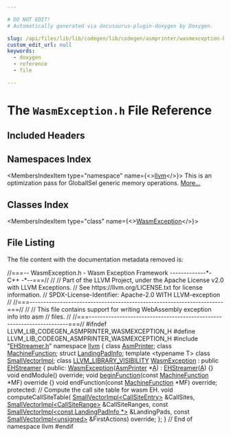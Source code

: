 ```yaml
---

# DO NOT EDIT!
# Automatically generated via docusaurus-plugin-doxygen by Doxygen.

slug: /api/files/lib/lib/codegen/lib/codegen/asmprinter/wasmexception-h
custom_edit_url: null
keywords:
  - doxygen
  - reference
  - file

---
```





# The `WasmException.h` File Reference

<DoxygenPage pluginConfig={pluginConfig}>



## Included Headers

<IncludesList>
<IncludesListItem
  filePath="EHStreamer.h"
  permalink="/docs/api/files/lib/lib/codegen/lib/codegen/asmprinter/ehstreamer-h"
  isLocal="true" />
</IncludesList>

## Namespaces Index

<MembersIndex>

<MembersIndexItem
  type="namespace"
  name={<><a href="/docs/api/namespaces/llvm">llvm</a></>}>
This is an optimization pass for GlobalISel generic memory operations. <a href="/docs/api/namespaces/llvm/#details">More...</a>
</MembersIndexItem>

</MembersIndex>

## Classes Index

<MembersIndex>

<MembersIndexItem
  type="class"
  name={<><a href="/docs/api/classes/llvm/wasmexception">WasmException</a></>}>
</MembersIndexItem>

</MembersIndex>


## File Listing

The file content with the documentation metadata removed is:

<ProgramListing>

<Link id="l00001" /><CodeLine lineNumber="1"><span class="doxyHighlightComment">//===-- WasmException.h - Wasm Exception Framework -------------&#42;- C++ -&#42;--===//</span></CodeLine>
<Link id="l00002" /><CodeLine lineNumber="2"><span class="doxyHighlightComment">//</span></CodeLine>
<Link id="l00003" /><CodeLine lineNumber="3"><span class="doxyHighlightComment">// Part of the LLVM Project, under the Apache License v2.0 with LLVM Exceptions.</span></CodeLine>
<Link id="l00004" /><CodeLine lineNumber="4"><span class="doxyHighlightComment">// See https://llvm.org/LICENSE.txt for license information.</span></CodeLine>
<Link id="l00005" /><CodeLine lineNumber="5"><span class="doxyHighlightComment">// SPDX-License-Identifier: Apache-2.0 WITH LLVM-exception</span></CodeLine>
<Link id="l00006" /><CodeLine lineNumber="6"><span class="doxyHighlightComment">//</span></CodeLine>
<Link id="l00007" /><CodeLine lineNumber="7"><span class="doxyHighlightComment">//===----------------------------------------------------------------------===//</span></CodeLine>
<Link id="l00008" /><CodeLine lineNumber="8"><span class="doxyHighlightComment">//</span></CodeLine>
<Link id="l00009" /><CodeLine lineNumber="9"><span class="doxyHighlightComment">// This file contains support for writing WebAssembly exception info into asm</span></CodeLine>
<Link id="l00010" /><CodeLine lineNumber="10"><span class="doxyHighlightComment">// files.</span></CodeLine>
<Link id="l00011" /><CodeLine lineNumber="11"><span class="doxyHighlightComment">//</span></CodeLine>
<Link id="l00012" /><CodeLine lineNumber="12"><span class="doxyHighlightComment">//===----------------------------------------------------------------------===//</span></CodeLine>
<Link id="l00013" /><CodeLine lineNumber="13"></CodeLine>
<Link id="l00014" /><CodeLine lineNumber="14"><span class="doxyHighlightPreprocessor">#ifndef LLVM&#95;LIB&#95;CODEGEN&#95;ASMPRINTER&#95;WASMEXCEPTION&#95;H</span></CodeLine>
<Link id="l00015" /><CodeLine lineNumber="15"><span class="doxyHighlightPreprocessor">#define LLVM&#95;LIB&#95;CODEGEN&#95;ASMPRINTER&#95;WASMEXCEPTION&#95;H</span></CodeLine>
<Link id="l00016" /><CodeLine lineNumber="16"></CodeLine>
<Link id="l00017" /><CodeLine lineNumber="17"><span class="doxyHighlightPreprocessor">#include &quot;<a href="/docs/api/files/lib/lib/codegen/lib/codegen/asmprinter/ehstreamer-h">EHStreamer.h</a>&quot;</span></CodeLine>
<Link id="l00018" /><CodeLine lineNumber="18"></CodeLine>
<Link id="l00019" /><CodeLine lineNumber="19"><span class="doxyHighlightKeyword">namespace </span><span class="doxyHighlight"><a href="/docs/api/namespaces/llvm">llvm</a> &#123;</span></CodeLine>
<Link id="l00020" /><CodeLine lineNumber="20"><span class="doxyHighlightKeyword">class </span><span class="doxyHighlight"><a href="/docs/api/classes/llvm/asmprinter">AsmPrinter</a>;</span></CodeLine>
<Link id="l00021" /><CodeLine lineNumber="21"><span class="doxyHighlightKeyword">class </span><span class="doxyHighlight"><a href="/docs/api/classes/llvm/machinefunction">MachineFunction</a>;</span></CodeLine>
<Link id="l00022" /><CodeLine lineNumber="22"><span class="doxyHighlightKeyword">struct </span><span class="doxyHighlight"><a href="/docs/api/structs/llvm/landingpadinfo">LandingPadInfo</a>;</span></CodeLine>
<Link id="l00023" /><CodeLine lineNumber="23"><span class="doxyHighlightKeyword">template</span><span class="doxyHighlight"> &lt;</span><span class="doxyHighlightKeyword">typename</span><span class="doxyHighlight"> T&gt; </span><span class="doxyHighlightKeyword">class </span><span class="doxyHighlight"><a href="/docs/api/classes/llvm/smallvectorimpl">SmallVectorImpl</a>;</span></CodeLine>
<Link id="l00024" /><CodeLine lineNumber="24"></CodeLine>
<Link id="l00025" /><CodeLine lineNumber="25" lineLink="/docs/api/classes/llvm/wasmexception"><span class="doxyHighlightKeyword">class </span><span class="doxyHighlight"><a href="/docs/api/files/include/include/llvm/include/llvm/support/compiler-h/#a662e21bcce5c9c71b6cc511fa04f900f">LLVM&#95;LIBRARY&#95;VISIBILITY</a> <a href="/docs/api/classes/llvm/wasmexception/#aef95e7cb1b029601fa05185d266b0474">WasmException</a> : </span><span class="doxyHighlightKeyword">public</span><span class="doxyHighlight"> <a href="/docs/api/classes/llvm/ehstreamer/#ae951249a56bafbb7b57c4f571f9b4a3a">EHStreamer</a> &#123;</span></CodeLine>
<Link id="l00026" /><CodeLine lineNumber="26"><span class="doxyHighlightKeyword">public</span><span class="doxyHighlight">:</span></CodeLine>
<Link id="l00027" /><CodeLine lineNumber="27" lineLink="/docs/api/classes/llvm/wasmexception/#aef95e7cb1b029601fa05185d266b0474"><span class="doxyHighlight">  <a href="/docs/api/classes/llvm/wasmexception/#aef95e7cb1b029601fa05185d266b0474">WasmException</a>(<a href="/docs/api/classes/llvm/asmprinter">AsmPrinter</a> &#42;<a href="/docs/api/files/lib/lib/ir/builtingcs-cpp/#a2e38c85003a042421cde1647632d0b72">A</a>) : <a href="/docs/api/classes/llvm/ehstreamer/#ae951249a56bafbb7b57c4f571f9b4a3a">EHStreamer</a>(<a href="/docs/api/files/lib/lib/ir/builtingcs-cpp/#a2e38c85003a042421cde1647632d0b72">A</a>) &#123;&#125;</span></CodeLine>
<Link id="l00028" /><CodeLine lineNumber="28"></CodeLine>
<Link id="l00029" /><CodeLine lineNumber="29"><span class="doxyHighlight">  </span><span class="doxyHighlightKeywordType">void</span><span class="doxyHighlight"> endModule() </span><span class="doxyHighlightKeyword">override</span><span class="doxyHighlight">;</span></CodeLine>
<Link id="l00030" /><CodeLine lineNumber="30" lineLink="/docs/api/classes/llvm/wasmexception/#af41f93281694a77b5a9ed1f0e36a2cb3"><span class="doxyHighlight">  </span><span class="doxyHighlightKeywordType">void</span><span class="doxyHighlight"> <a href="/docs/api/classes/llvm/wasmexception/#af41f93281694a77b5a9ed1f0e36a2cb3">beginFunction</a>(</span><span class="doxyHighlightKeyword">const</span><span class="doxyHighlight"> <a href="/docs/api/classes/llvm/machinefunction">MachineFunction</a> &#42;MF)</span><span class="doxyHighlightKeyword"> override </span><span class="doxyHighlight">&#123;&#125;</span></CodeLine>
<Link id="l00031" /><CodeLine lineNumber="31"><span class="doxyHighlight">  </span><span class="doxyHighlightKeywordType">void</span><span class="doxyHighlight"> endFunction(</span><span class="doxyHighlightKeyword">const</span><span class="doxyHighlight"> <a href="/docs/api/classes/llvm/machinefunction">MachineFunction</a> &#42;MF) </span><span class="doxyHighlightKeyword">override</span><span class="doxyHighlight">;</span></CodeLine>
<Link id="l00032" /><CodeLine lineNumber="32"></CodeLine>
<Link id="l00033" /><CodeLine lineNumber="33"><span class="doxyHighlightKeyword">protected</span><span class="doxyHighlight">:</span></CodeLine>
<Link id="l00034" /><CodeLine lineNumber="34"><span class="doxyHighlight">  </span><span class="doxyHighlightComment">// Compute the call site table for wasm EH.</span></CodeLine>
<Link id="l00035" /><CodeLine lineNumber="35"><span class="doxyHighlight">  </span><span class="doxyHighlightKeywordType">void</span><span class="doxyHighlight"> computeCallSiteTable(</span></CodeLine>
<Link id="l00036" /><CodeLine lineNumber="36"><span class="doxyHighlight">      <a href="/docs/api/classes/llvm/smallvectorimpl">SmallVectorImpl&lt;CallSiteEntry&gt;</a> &amp;CallSites,</span></CodeLine>
<Link id="l00037" /><CodeLine lineNumber="37"><span class="doxyHighlight">      <a href="/docs/api/classes/llvm/smallvectorimpl">SmallVectorImpl&lt;CallSiteRange&gt;</a> &amp;CallSiteRanges,</span></CodeLine>
<Link id="l00038" /><CodeLine lineNumber="38"><span class="doxyHighlight">      </span><span class="doxyHighlightKeyword">const</span><span class="doxyHighlight"> <a href="/docs/api/classes/llvm/smallvectorimpl">SmallVectorImpl&lt;const LandingPadInfo &#42;&gt;</a> &amp;LandingPads,</span></CodeLine>
<Link id="l00039" /><CodeLine lineNumber="39"><span class="doxyHighlight">      </span><span class="doxyHighlightKeyword">const</span><span class="doxyHighlight"> <a href="/docs/api/classes/llvm/smallvectorimpl">SmallVectorImpl&lt;unsigned&gt;</a> &amp;FirstActions) </span><span class="doxyHighlightKeyword">override</span><span class="doxyHighlight">;</span></CodeLine>
<Link id="l00040" /><CodeLine lineNumber="40"><span class="doxyHighlight">&#125;;</span></CodeLine>
<Link id="l00041" /><CodeLine lineNumber="41"></CodeLine>
<Link id="l00042" /><CodeLine lineNumber="42"><span class="doxyHighlight">&#125; </span><span class="doxyHighlightComment">// End of namespace llvm</span></CodeLine>
<Link id="l00043" /><CodeLine lineNumber="43"></CodeLine>
<Link id="l00044" /><CodeLine lineNumber="44"><span class="doxyHighlightPreprocessor">#endif</span></CodeLine>

</ProgramListing>


</DoxygenPage>
